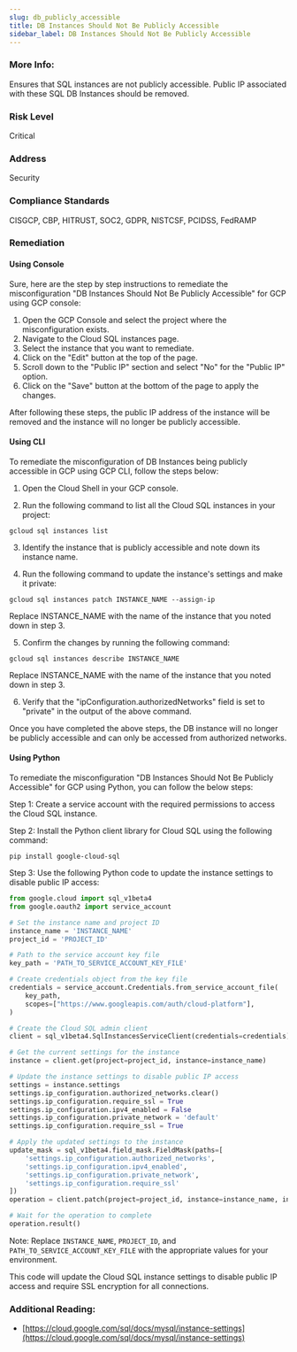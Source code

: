 ```yaml
---
slug: db_publicly_accessible
title: DB Instances Should Not Be Publicly Accessible
sidebar_label: DB Instances Should Not Be Publicly Accessible
---
```


### More Info:

Ensures that SQL instances are not publicly accessible. Public IP associated with these SQL DB Instances should be removed.

### Risk Level

Critical

### Address

Security

### Compliance Standards

CISGCP, CBP, HITRUST, SOC2, GDPR, NISTCSF, PCIDSS, FedRAMP

### Remediation

#### Using Console

Sure, here are the step by step instructions to remediate the misconfiguration "DB Instances Should Not Be Publicly Accessible" for GCP using GCP console:

1. Open the GCP Console and select the project where the misconfiguration exists.
2. Navigate to the Cloud SQL instances page.
3. Select the instance that you want to remediate.
4. Click on the "Edit" button at the top of the page.
5. Scroll down to the "Public IP" section and select "No" for the "Public IP" option.
6. Click on the "Save" button at the bottom of the page to apply the changes.

After following these steps, the public IP address of the instance will be removed and the instance will no longer be publicly accessible.

#### Using CLI

To remediate the misconfiguration of DB Instances being publicly accessible in GCP using GCP CLI, follow the steps below:

1. Open the Cloud Shell in your GCP console.

2. Run the following command to list all the Cloud SQL instances in your project:

```gcloud sql instances list```

3. Identify the instance that is publicly accessible and note down its instance name.

4. Run the following command to update the instance's settings and make it private:

```gcloud sql instances patch INSTANCE_NAME --assign-ip```

Replace INSTANCE_NAME with the name of the instance that you noted down in step 3.

5. Confirm the changes by running the following command:

```gcloud sql instances describe INSTANCE_NAME```

Replace INSTANCE_NAME with the name of the instance that you noted down in step 3.

6. Verify that the "ipConfiguration.authorizedNetworks" field is set to "private" in the output of the above command.

Once you have completed the above steps, the DB instance will no longer be publicly accessible and can only be accessed from authorized networks.

#### Using Python

To remediate the misconfiguration "DB Instances Should Not Be Publicly Accessible" for GCP using Python, you can follow the below steps:

Step 1: Create a service account with the required permissions to access the Cloud SQL instance.

Step 2: Install the Python client library for Cloud SQL using the following command:

```
pip install google-cloud-sql
```

Step 3: Use the following Python code to update the instance settings to disable public IP access:

```python
from google.cloud import sql_v1beta4
from google.oauth2 import service_account

# Set the instance name and project ID
instance_name = 'INSTANCE_NAME'
project_id = 'PROJECT_ID'

# Path to the service account key file
key_path = 'PATH_TO_SERVICE_ACCOUNT_KEY_FILE'

# Create credentials object from the key file
credentials = service_account.Credentials.from_service_account_file(
    key_path,
    scopes=["https://www.googleapis.com/auth/cloud-platform"],
)

# Create the Cloud SQL admin client
client = sql_v1beta4.SqlInstancesServiceClient(credentials=credentials)

# Get the current settings for the instance
instance = client.get(project=project_id, instance=instance_name)

# Update the instance settings to disable public IP access
settings = instance.settings
settings.ip_configuration.authorized_networks.clear()
settings.ip_configuration.require_ssl = True
settings.ip_configuration.ipv4_enabled = False
settings.ip_configuration.private_network = 'default'
settings.ip_configuration.require_ssl = True

# Apply the updated settings to the instance
update_mask = sql_v1beta4.field_mask.FieldMask(paths=[
    'settings.ip_configuration.authorized_networks',
    'settings.ip_configuration.ipv4_enabled',
    'settings.ip_configuration.private_network',
    'settings.ip_configuration.require_ssl'
])
operation = client.patch(project=project_id, instance=instance_name, instance=instance, update_mask=update_mask)

# Wait for the operation to complete
operation.result()
```

Note: Replace `INSTANCE_NAME`, `PROJECT_ID`, and `PATH_TO_SERVICE_ACCOUNT_KEY_FILE` with the appropriate values for your environment.

This code will update the Cloud SQL instance settings to disable public IP access and require SSL encryption for all connections.


### Additional Reading:

- [https://cloud.google.com/sql/docs/mysql/instance-settings](https://cloud.google.com/sql/docs/mysql/instance-settings) 

